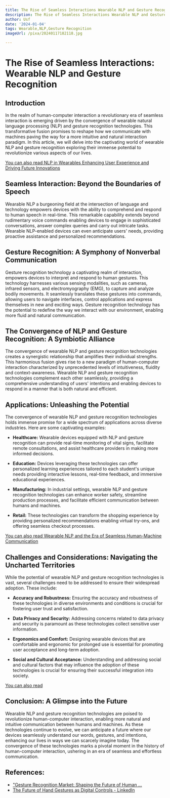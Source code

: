 ```yaml
---
title: The Rise of Seamless Interactions Wearable NLP and Gesture Recognition
description: The Rise of Seamless Interactions Wearable NLP and Gesture Recognition
author: Usf
date: '2024-01-04'
tags: Wearable,NLP,Gesture Recognition
imageUrl: /pixa/20240117182118.jpg

---
```

# The Rise of Seamless Interactions: Wearable NLP and Gesture Recognition

## Introduction

In  the realm of human-computer interaction a revolutionary era of seamless interaction is emerging driven by  the convergence of wearable natural language processing  (NLP)  and  gesture recognition technologies. This transformative fusion promises to reshape how we communicate with machines paving the way for a more intuitive and natural interaction paradigm.  In this article, we will delve  into  the captivating world of wearable NLP and gesture recognition exploring their immense potential to revolutionize  various aspects of our lives.

[You  can also read NLP  in  Wearables  Enhancing User Experience and Driving Future Innovations](NLP%20in%20Wearables%20Enhancing%20User%20Experience%20and%20Driving%20Future%20Innovations)


## Seamless Interaction: Beyond the Boundaries of Speech

Wearable NLP a burgeoning field at the intersection of language and technology empowers devices with the ability to comprehend and respond to human speech in real-time. This remarkable capability extends  beyond rudimentary voice commands enabling devices to engage in sophisticated conversations,  answer  complex queries  and carry out intricate tasks. Wearable NLP-enabled devices can even anticipate users' needs, providing proactive  assistance  and personalized  recommendations.

## Gesture  Recognition: A Symphony of Nonverbal Communication

Gesture recognition technology a captivating realm of interaction, empowers devices to interpret and respond to human gestures. This technology harnesses various sensing modalities, such as cameras, infrared sensors, and electromyography (EMG), to capture and analyze bodily movements. It seamlessly translates these gestures into commands, allowing users to  navigate interfaces, control applications and express themselves in new and exciting  ways. Gesture recognition technology has the potential to  redefine the way we interact with our environment, enabling more fluid and natural communication.

## The Convergence of  NLP and Gesture Recognition: A Symbiotic Alliance

The convergence of wearable NLP and gesture recognition technologies  creates a synergistic  relationship that amplifies their  individual strengths.  This harmonious fusion gives rise to a new paradigm of human-computer interaction characterized by unprecedented levels of intuitiveness, fluidity and  context-awareness. Wearable NLP and gesture recognition technologies complement  each other seamlessly, providing a comprehensive understanding of users' intentions and enabling  devices to respond in a manner that is both natural and efficient.

## Applications: Unleashing  the Potential

The convergence of wearable NLP  and gesture recognition technologies holds immense  promise  for  a wide spectrum of applications across diverse industries. Here are some captivating  examples:

- **Healthcare:** Wearable devices equipped with NLP and gesture recognition can provide real-time monitoring of vital signs, facilitate remote consultations, and assist healthcare providers  in making more informed decisions.

- **Education:** Devices leveraging these technologies can offer personalized learning experiences tailored to each student's unique needs  providing interactive lessons, real-time feedback, and immersive educational  experiences.

- **Manufacturing:** In  industrial settings,  wearable NLP and  gesture recognition technologies can enhance worker safety, streamline production processes,  and facilitate efficient communication between humans and  machines.

- **Retail:** These technologies can transform the shopping experience by providing personalized recommendations enabling virtual try-ons, and offering seamless  checkout processes.

[You can also read Wearable NLP and the Era of Seamless Human-Machine Communication](Wearable%20NLP%20and%20the%20Era%20of%20Seamless%20Human-Machine%20Communication)


## Challenges and Considerations: Navigating the Uncharted  Territories

While the potential of  wearable NLP  and gesture recognition technologies is vast,  several challenges  need to be  addressed to ensure their widespread adoption. These  include:

- **Accuracy and Robustness:** Ensuring the accuracy and robustness  of these technologies  in diverse environments  and conditions  is crucial for fostering  user trust and satisfaction.

- **Data Privacy  and Security:** Addressing concerns related to data privacy and security is paramount as these technologies collect sensitive user information.

- **Ergonomics and Comfort:** Designing wearable devices that are comfortable and ergonomic for prolonged use is essential for promoting user acceptance and long-term adoption.

- **Social and Cultural Acceptance:** Understanding and addressing social and cultural factors that may influence the adoption of these technologies is crucial for ensuring their successful integration into society.

[You can also  read ]()


## Conclusion: A Glimpse into the Future

Wearable NLP and gesture recognition technologies  are poised to revolutionize human-computer interaction, enabling more natural and intuitive communication  between humans and machines. As these  technologies continue to evolve, we can anticipate a future where our devices seamlessly understand our words, gestures, and intentions, enhancing our lives in ways we can scarcely imagine today. The  convergence  of these  technologies marks a pivotal moment in the history of human-computer interaction, ushering in an era of seamless  and effortless communication.

## References:
- ["Gesture Recognition Market: Shaping the Future of Human ...](https://www.linkedin.com/pulse/gesture-recognition-market-markets-us)
- [The Future of Hand Gestures as Digital Controls - LinkedIn](https://www.linkedin.com/pulse/future-hand-gestures-digital-controls-patrick-mutabazi)
